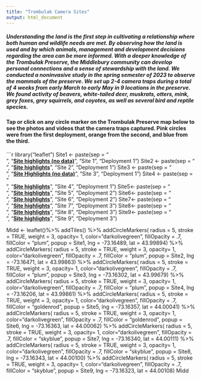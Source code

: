```yaml
---
title: "Trombulak Camera Sites"
output: html_document
---
```

##### Understanding the land is the first step in cultivating a relationship where both human and wildlife needs are met. By observing how the land is used and by which animals, management and development decisions regarding the area can be more informed. With a deeper knowledge of the Trombulak Preserve, the Middlebury community can develop personal connections and a sense of stewardship with the land. We conducted a noninvasive study in the spring semester of 2023 to observe the mammals of the preserve. We set up 2-4 camera traps during a total of 4 weeks from early March to early May in 9 locations in the preserve. We found activity of beavers, white-tailed deer, muskrats, otters, mink, grey foxes, grey squirrels, and coyotes, as well as several bird and reptile species.  
#### Tap or click on any circle marker on the Trombulak Preserve map below to see the photos and videos that the camera traps captured. Pink circles were from the first deployment, orange from the second, and blue from the third.

```r
library("leaflet")
Site1 <- paste(sep = "<br/>",
  "<b><a href='https://trombulakmammals.wixsite.com/trombulak-mammals'>Site highlights (no data)</a></b>",
  "Site 1",
  "Deployment 1")
Site2 <- paste(sep = "<br/>",
  "<b><a href='https://trombulakmammals.wixsite.com/trombulak-mammals/site2'>Site highlights</a></b>",
  "Site 2",
  "Deployment 1")
Site3 <- paste(sep = "<br/>",
  "<b><a href='https://trombulakmammals.wixsite.com/trombulak-mammals/site-3'>Site Highlights (no data)</a></b>",
  "Site 3",
  "Deployment 1")
Site4 <- paste(sep = "<br/>",
  "<b><a href='https://trombulakmammals.wixsite.com/trombulak-mammals/site-4'>Site highlights</a></b>",
  "Site 4",
  "Deployment 1")
Site5<-  paste(sep = "<br/>",
  "<b><a href='https://trombulakmammals.wixsite.com/trombulak-mammals/site-5'>Site highlights</a></b>",
  "Site 5",
  "Deployment 2")
Site6<-  paste(sep = "<br/>",
  "<b><a href='https://trombulakmammals.wixsite.com/trombulak-mammals/site-6'>Site highlights</a></b>",
  "Site 6",
  "Deployment 2")
Site7<-  paste(sep = "<br/>",
  "<b><a href='https://trombulakmammals.wixsite.com/my-site'>Site highlights</a></b>",
  "Site 7",
  "Deployment 3")
Site8<-  paste(sep = "<br/>",
  "<b><a href='https://trombulakmammals.wixsite.com/my-site/site-8'>Site highlights</a></b>",
  "Site 8",
  "Deployment 3")
Site9<-  paste(sep = "<br/>",
  "<b><a href=https://trombulakmammals.wixsite.com/my-site/site-9'>Site highlights</a></b>",
  "Site 9",
  "Deployment 3")

Midd <- leaflet()%>%
  addTiles() %>%
  addCircleMarkers(
    radius = 5,
    stroke = TRUE,
    weight = 3,
    opacity= 1,
    color="darkolivegreen",
    fillOpacity = .7,
    fillColor = "plum",
    popup = Site1,
    lng = -73.16489, lat = 43.99894) %>%
  addCircleMarkers(
    radius = 5,
    stroke = TRUE,
    weight = 3,
    opacity= 1,
    color="darkolivegreen",
    fillOpacity = .7,
    fillColor = "plum",
    popup = Site2,
    lng = -73.16471, lat = 43.99863) %>%
  addCircleMarkers(
    radius = 5,
    stroke = TRUE,
    weight = 3,
    opacity= 1,
    color="darkolivegreen",
    fillOpacity = .7,
    fillColor = "plum",
    popup = Site3,
    lng = -73.16302, lat = 43.99679) %>%
  addCircleMarkers(
    radius = 5,
    stroke = TRUE,
    weight = 3,
    opacity= 1,
    color="darkolivegreen",
    fillOpacity = .7,
    fillColor = "plum",
    popup = Site4,
    lng = -73.16206, lat = 43.99861) %>%
    addCircleMarkers(
    radius = 5,
    stroke = TRUE,
    weight = 3,
    opacity= 1,
    color="darkolivegreen",
    fillOpacity = .7,
    fillColor = "goldenrod",
    popup = Site5,
    lng = -73.16357, lat = 44.00041) %>%
  addCircleMarkers(
    radius = 5,
    stroke = TRUE,
    weight = 3,
    opacity= 1,
    color="darkolivegreen",
    fillOpacity = .7,
    fillColor = "goldenrod",
    popup = Site6,
    lng = -73.16363, lat = 44.00062) %>%
  addCircleMarkers(
    radius = 5,
    stroke = TRUE,
    weight = 3,
    opacity= 1,
    color="darkolivegreen",
    fillOpacity = .7,
    fillColor = "skyblue",
    popup = Site7,
    lng = -73.16340, lat = 44.00111) %>%
  addCircleMarkers(
    radius = 5,
    stroke = TRUE,
    weight = 3,
    opacity= 1,
    color="darkolivegreen",
    fillOpacity = .7,
    fillColor = "skyblue",
    popup = Site8,
    lng = -73.16343, lat = 44.00100) %>%
  addCircleMarkers(
    radius = 5,
    stroke = TRUE,
    weight = 3,
    opacity= 1,
    color="darkolivegreen",
    fillOpacity = .7,
    fillColor = "skyblue",
    popup = Site9,
    lng = -73.16323, lat = 44.00108)
Midd

